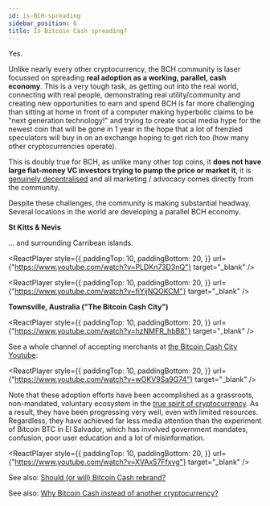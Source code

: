 ```yaml
---
id: is-BCH-spreading
sidebar_position: 6
title: Is Bitcoin Cash spreading?
---
```



Yes.

Unlike nearly every other cryptocurrency, the BCH community is laser focussed on spreading **real adoption as a working, parallel, cash economy**. This is a very tough task, as getting out into the real world, connecting with real people, demonstrating real utility/community and creating new opportunities to earn and spend BCH is far more challenging than sitting at home in front of a computer making hyperbolic claims to be "next generation technology!" and trying to create social media hype for the newest coin that will be gone in 1 year in the hope that a lot of frenzied speculators will buy in on an exchange hoping to get rich too (how many other cryptocurrencies operate).

This is doubly true for BCH, as unlike many other top coins, it **does not have large fiat-money VC investors trying to pump the price or market it**, it is [genuinely decentralised](/faqs/Decentralisation/how-does-BCH-governance-work) and all marketing / advocacy comes directly from the community.

Despite these challenges, the community is making substantial headway. Several locations in the world are developing a parallel BCH economy.

**St Kitts & Nevis**

... and surrounding Carribean islands.

<ReactPlayer
  style={{
    paddingTop: 10,
    paddingBottom: 20,
  }}
  url={"https://www.youtube.com/watch?v=PLDKn73D3nQ"}
  target="_blank"
/>

<ReactPlayer
  style={{
    paddingTop: 10,
    paddingBottom: 20,
  }}
  url={"https://www.youtube.com/watch?v=fiYijNQOKCM"}
  target="_blank"
/>

**Townsville, Australia ("The Bitcoin Cash City")**

<ReactPlayer
  style={{
    paddingTop: 10,
    paddingBottom: 20,
  }}
  url={"https://www.youtube.com/watch?v=hzNMFR_hbB8"}
  target="_blank"
/>

See a whole channel of accepting merchants at [the Bitcoin Cash City Youtube](https://www.youtube.com/channel/UCITfFRIHm4RD2xv_RB378IQ):

<ReactPlayer
  style={{
    paddingTop: 10,
    paddingBottom: 20,
  }}
  url={"https://www.youtube.com/watch?v=wOKV9Sa9G74"}
  target="_blank"
/>

Note that these adoption efforts have been accomplished as a grassroots, non-mandated, voluntary ecosystem in the [true spirit of cryptocurrency](/start#episode-3-of-10-philosophy). As a result, they have been progressing very well, even with limited resources. Regardless, they have achieved far less media attention than the experiment of Bitcoin BTC in El Salvador, which has involved government mandates, confusion, poor user education and a lot of misinformation.

<ReactPlayer
  style={{
    paddingTop: 10,
    paddingBottom: 20,
  }}
  url={"https://www.youtube.com/watch?v=XVAx57Ffxvg"}
  target="_blank"
/>

See also: [Should (or will) Bitcoin Cash rebrand?](/faqs/BCH/will-bitcoin-cash-rebrand)

See also: [Why Bitcoin Cash instead of another cryptocurrency?](/faqs/BCH/why-bitcoin-cash)
